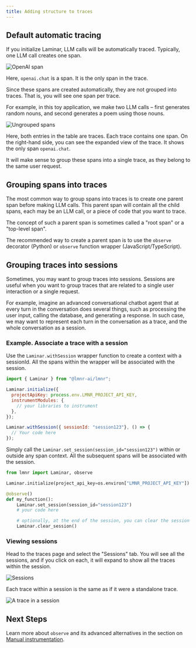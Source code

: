 ```yaml
---
title: Adding structure to traces
---
```



## Default automatic tracing

If you initialize Laminar, LLM calls will be automatically traced.
Typically, one LLM call creates one span.

<div style={{ border: '1px solid #2B2B30', borderRadius: '8px', overflow: 'hidden' }}>
  <img src="/images/traces/trace-openai.png" alt="OpenAI span" style={{ margin: '0px' }}/>
</div>

Here, `openai.chat` is a span. It is the only span in the trace.

Since these spans are created automatically, they are not grouped into traces.
That is, you will see one span per trace.

For example, in this toy application, we make two LLM calls – first generates 
random nouns, and second generates a poem using those nouns.

<div style={{ border: '1px solid #2B2B30', borderRadius: '8px', overflow: 'hidden' }}>
  <img src="/images/traces/ungrouped-spans.png" alt="Ungrouped spans" style={{ margin: '0px' }}/>
</div>

Here, both entries in the table are traces. Each trace contains one span.
On the right-hand side, you can see the expanded view of the trace. It shows
the only span `openai.chat`.

It will make sense to group these spans into a single trace, as they belong to the same user request.

## Grouping spans into traces

The most common way to group spans into traces is to create one parent span before making LLM calls.
This parent span will contain all the child spans, each may be an LLM call, or a piece of code that you want to trace.

The concept of such a parent span is sometimes called a "root span" or a "top-level span".

The recommended way to create a parent span is to use the `observe` decorator (Python)
or `observe` function wrapper (JavaScript/TypeScript).

<ObserveExample />

## Grouping traces into sessions

Sometimes, you may want to group traces into sessions. 
Sessions are useful when you want to group traces that are related to a single user interaction or a single request.

For example, imagine an advanced conversational chatbot agent that at every turn in the conversation
does several things, such as processing the user input, calling the database, and generating a response.
In such case, we may want to represent each turn in the conversation as a trace, and the whole conversation as a session.

### Example. Associate a trace with a session

<Tabs>
<Tab title="JavaScript/TypeScript">

Use the `Laminar.withSession` wrapper function to create a context with a sessionId.
All the spans within the wrapper will be associated with the session.

```javascript
import { Laminar } from "@lmnr-ai/lmnr";

Laminar.initialize({
  projectApiKey: process.env.LMNR_PROJECT_API_KEY,
  instrumentModules: {
    // your libraries to instrument
  },
});

Laminar.withSession({ sessionId: "session123"}, () => {
  // Your code here
});
```
</Tab>
<Tab title="Python">

Simply call the `Laminar.set_session(session_id="session123")` within or outside any span context.
All the subsequent spans will be associated with the session.

```python
from lmnr import Laminar, observe

Laminar.initialize(project_api_key=os.environ["LMNR_PROJECT_API_KEY"])

@observe()
def my_function():
    Laminar.set_session(session_id="session123")
    # your code here

    # optionally, at the end of the session, you can clear the session id
    Laminar.clear_session()
```
</Tab>
</Tabs>

### Viewing sessions

Head to the traces page and select the "Sessions" tab. You will see all the sessions,
and if you click on each, it will expand to show all the traces within the session.

<div style={{ border: '1px solid #2B2B30', borderRadius: '8px', overflow: 'hidden' }}>
  <img src="/images/traces/sessions.png" alt="Sessions" style={{ margin: '0px' }}/>
</div>

Each trace within a session is the same as if it were a standalone trace.

<div style={{ border: '1px solid #2B2B30', borderRadius: '8px', overflow: 'hidden' }}>
  <img src="/images/traces/trace-in-session.png" alt="A trace in a session" style={{ margin: '0px' }}/>
</div>

## Next Steps

Learn more about `observe` and its advanced alternatives in the section on
[Manual instrumentation](/tracing/manual-instrumentation).
